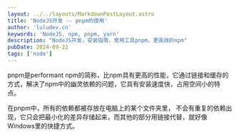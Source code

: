 ```yaml
---
layout: ../../layouts/MarkdownPostLayout.astro
title: 'NodeJS开发 -- pnpm的使用'
author: 'luludev.cn'
keywords: 'NodeJS, npm, pnpm, yarn'
description: "NodeJS开发，安装指南，常用工具pnpm，更高效的npm"
pubDate: 2024-09-22
tags: ['node']
---
```



pnpm是performant npm的简称，比npm具有更高的性能，它通过链接和缓存的方式，解决了npm中的幽灵依赖的问题，它具有安装速度快，占用空间小的特点。

在pnpm中，所有的依赖都被存放在电脑上的某个文件夹里， 不会有重复的依赖出现，它只会把最小化的差异存储起来，而其他的部分用链接代替，就好像Windows里的快捷方式。